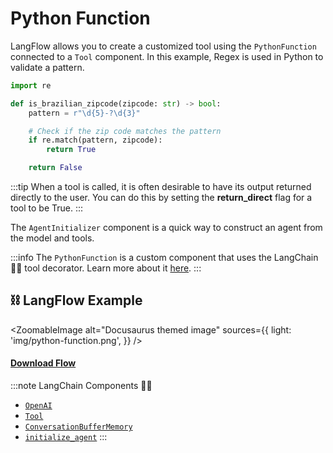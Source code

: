 # Python Function


LangFlow allows you to create a customized tool using the `PythonFunction` connected to a `Tool` component. In this example, Regex is used in Python to validate a pattern.

```python
import re

def is_brazilian_zipcode(zipcode: str) -> bool:
    pattern = r"\d{5}-?\d{3}"

    # Check if the zip code matches the pattern
    if re.match(pattern, zipcode):
        return True

    return False
```

:::tip
 When a tool is called, it is often desirable to have its output returned directly to the user. You can do this by setting the **return_direct** flag for a tool to be True.
:::

The `AgentInitializer` component is a quick way to construct an agent from the model and tools.


:::info
The `PythonFunction` is a custom component that uses the LangChain 🦜🔗 tool decorator. Learn more about it [here](https://python.langchain.com/en/latest/modules/agents/tools/custom_tools.html#using-the-tool-decorator).
:::


## ⛓️ LangFlow Example


<ZoomableImage
  alt="Docusaurus themed image"
  sources={{
    light: 'img/python-function.png',
  }}
/>

 #### <a target="\_blank" href="json_files/Python_Function.json" download>Download Flow</a>

:::note LangChain Components 🦜🔗
- [`OpenAI`](https://python.langchain.com/docs/modules/model_io/models/llms/integrations/openai)
- [`Tool`](https://python.langchain.com/docs/modules/agents/tools/)
- [`ConversationBufferMemory`](https://python.langchain.com/docs/modules/memory/how_to/buffer)
- [`initialize_agent`](https://python.langchain.com/docs/modules/agents/)
:::
